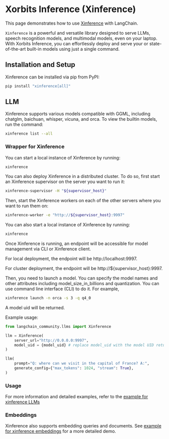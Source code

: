 # Xorbits Inference (Xinference)

This page demonstrates how to use [Xinference](https://github.com/xorbitsai/inference)
with LangChain.

`Xinference` is a powerful and versatile library designed to serve LLMs, 
speech recognition models, and multimodal models, even on your laptop. 
With Xorbits Inference, you can effortlessly deploy and serve your or 
state-of-the-art built-in models using just a single command.

## Installation and Setup

Xinference can be installed via pip from PyPI: 

```bash
pip install "xinference[all]"
```

## LLM

Xinference supports various models compatible with GGML, including chatglm, baichuan, whisper, 
vicuna, and orca. To view the builtin models, run the command:

```bash
xinference list --all
```


### Wrapper for Xinference

You can start a local instance of Xinference by running:

```bash
xinference
```

You can also deploy Xinference in a distributed cluster. To do so, first start an Xinference supervisor
on the server you want to run it:

```bash
xinference-supervisor -H "${supervisor_host}"
```


Then, start the Xinference workers on each of the other servers where you want to run them on:

```bash
xinference-worker -e "http://${supervisor_host}:9997"
```

You can also start a local instance of Xinference by running:

```bash
xinference
```

Once Xinference is running, an endpoint will be accessible for model management via CLI or 
Xinference client. 

For local deployment, the endpoint will be http://localhost:9997. 


For cluster deployment, the endpoint will be http://$\{supervisor_host\}:9997.


Then, you need to launch a model. You can specify the model names and other attributes 
including model_size_in_billions and quantization. You can use command line interface (CLI) to 
do it. For example, 

```bash
xinference launch -n orca -s 3 -q q4_0
```

A model uid will be returned.

Example usage:

```python
from langchain_community.llms import Xinference

llm = Xinference(
    server_url="http://0.0.0.0:9997",
    model_uid = {model_uid} # replace model_uid with the model UID return from launching the model
)

llm(
    prompt="Q: where can we visit in the capital of France? A:",
    generate_config={"max_tokens": 1024, "stream": True},
)

```

### Usage

For more information and detailed examples, refer to the
[example for xinference LLMs](/docs/integrations/llms/xinference)

### Embeddings

Xinference also supports embedding queries and documents. See
[example for xinference embeddings](/docs/integrations/text_embedding/xinference) 
for a more detailed demo.
